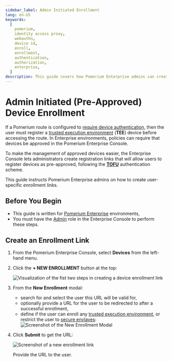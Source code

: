 ```yaml
---
sidebar_label: Admin Initiated Enrollment
lang: en-US
keywords:
  [
    pomerium,
    identity access proxy,
    webauthn,
    device id,
    enroll,
    enrollment,
    authentication,
    authorization,
    enterprise,
  ]
description: This guide covers how Pomerium Enterprise admins can create pre-approved device registration links.
---
```


# Admin Initiated (Pre-Approved) Device Enrollment

If a Pomerium route is configured to [require device authentication](/docs/concepts/ppl#device-matcher), then the user must register a [trusted execution environment](/docs/concepts/device-identity#authenticated-device-types) (**TEE**) device before accessing the route. In Enterprise environments, policies can require that devices be approved in the Pomerium Enterprise Console.

To make the management of approved devices easier, the Enterprise Console lets administrators create registration links that will allow users to register devices as pre-approved, following the [**TOFU**](https://en.wikipedia.org/wiki/Trust_on_first_use) authentication scheme.

This guide instructs Pomerium Enterprise admins on how to create user-specific enrollment links.

## Before You Begin

- This guide is written for [Pomerium Enterprise](/docs/enterprise/about) environments,
- You must have the [Admin](/docs/enterprise/concepts#admin) role in the Enterprise Console to perform these steps.

## Create an Enrollment Link

1. From the Pomerium Enterprise Console, select **Devices** from the left-hand menu.

1. Click the **+ NEW ENROLLMENT** button at the top:

   ![Visualization of the fist two steps in creating a device enrollment link](./img/webauthn/admin-enroll-1.png)

1. From the **New Enrollment** modal:

   - search for and select the user this URL will be valid for,
   - optionally provide a URL for the user to be redirected to after a successful enrollment,
   - define if the user can enroll any [trusted execution environment](/docs/internals/glossary#trusted-execution-environment), or restrict the user to [secure envlaves](/docs/internals/glossary#secure-enclave): ![Screenshot of the New Enrollment Modal](./img/webauthn/new-enrollment.png)

1. Click **Submit** to get the URL:

   ![Screenshot of a new enrollment link](./img/webauthn/enrollment-created.png)

   Provide the URL to the user.

